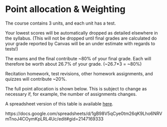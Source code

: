 # Point allocation & Weighting

The course contains 3 units, and each unit has a test. 

Your lowest scores will be automatically dropped as detailed elsewhere in the syllabus.  (This will not be dropped until final grades are calculated do your grade reported by Canvas will be an under estimate with regards to tests!)

The exams and the final contribute ~80% of your final grade.  Each will therefore be worth about 26.7% of your grade. (~26.7*3 = ~80%)

Recitation homework, test revisions, other homework assignments, and quizzes will contribute ~20%.  

The full point allocation is shown below.  This is subject to change as necessary if, for example, the number of assignments changes.

A spreadsheet version of this table is available [here](https://docs.google.com/spreadsheets/d/1gB98V5qCye0tm26qK9Lho6NRVmTnoJ4COymKpLRL4Uc/edit#gid=2147169333).

https://docs.google.com/spreadsheets/d/1gB98V5qCye0tm26qK9Lho6NRVmTnoJ4COymKpLRL4Uc/edit#gid=2147169333